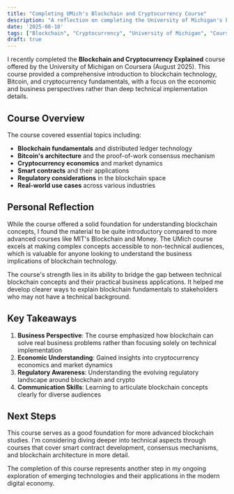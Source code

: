 ```yaml
---
title: "Completing UMich's Blockchain and Cryptocurrency Course"
description: "A reflection on completing the University of Michigan's blockchain fundamentals course and its value for understanding fintech basics."
date: '2025-08-10'
tags: ["Blockchain", "Cryptocurrency", "University of Michigan", "Coursera", "Fintech", "Education"]
draft: true
---
```


I recently completed the **Blockchain and Cryptocurrency Explained** course offered by the University of Michigan on Coursera (August 2025). This course provided a comprehensive introduction to blockchain technology, Bitcoin, and cryptocurrency fundamentals, with a focus on the economic and business perspectives rather than deep technical implementation details.

## Course Overview

The course covered essential topics including:
- **Blockchain fundamentals** and distributed ledger technology
- **Bitcoin's architecture** and the proof-of-work consensus mechanism
- **Cryptocurrency economics** and market dynamics
- **Smart contracts** and their applications
- **Regulatory considerations** in the blockchain space
- **Real-world use cases** across various industries

## Personal Reflection

While the course offered a solid foundation for understanding blockchain concepts, I found the material to be quite introductory compared to more advanced courses like MIT's Blockchain and Money. The UMich course excels at making complex concepts accessible to non-technical audiences, which is valuable for anyone looking to understand the business implications of blockchain technology.

The course's strength lies in its ability to bridge the gap between technical blockchain concepts and their practical business applications. It helped me develop clearer ways to explain blockchain fundamentals to stakeholders who may not have a technical background.

## Key Takeaways

1. **Business Perspective**: The course emphasized how blockchain can solve real business problems rather than focusing solely on technical implementation
2. **Economic Understanding**: Gained insights into cryptocurrency economics and market dynamics
3. **Regulatory Awareness**: Understanding the evolving regulatory landscape around blockchain and crypto
4. **Communication Skills**: Learning to articulate blockchain concepts clearly for diverse audiences

## Next Steps

This course serves as a good foundation for more advanced blockchain studies. I'm considering diving deeper into technical aspects through courses that cover smart contract development, consensus mechanisms, and blockchain architecture in more detail.

The completion of this course represents another step in my ongoing exploration of emerging technologies and their applications in the modern digital economy.
